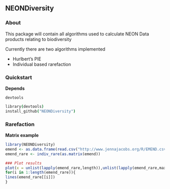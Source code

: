 ## NEONDiversity

### About

This package will contain all algorithms used to calculate NEON Data products relating to biodiversity

Currently there are two algorithms implemented

* Hurlbert's PIE
* Individual based rarefaction

### Quickstart

__Depends__

`devtools`

```coffee
library(devtools)
install_github("NEONDiversity")
```

### Rarefaction


__Matrix example__
```r
library(NEONDiversity)
emend <- as.data.frame(read.csv("http://www.jennajacobs.org/R/EMEND.csv", row.names=1))
emend_rare <- indiv_rare(as.matrix(emend))

### Plot results
plot(x = unlist(lapply(emend_rare,length)),unlist(lapply(emend_rare,max)),ylim=c(0,max(unlist(emend_rare))),xlim=c(0,max(unlist(lapply(emend_rare,length)))), ylab = "Species", xlab ="Individuals")
for(i in 1:length(emend_rare)){
lines(emend_rare[[i]])
}

```

